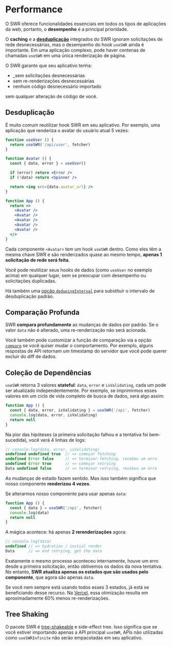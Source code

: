 # Performance

O SWR oferece funcionalidades essenciais em todos os tipos de aplicações da web, portanto, o **desempenho** é a principal prioridade.

O **caching** e a **[desduplicação](#deduplication)** integrados do SWR ignoram solicitações de rede desnecessárias, mas
o desempenho do hook `useSWR` ainda é importante. Em uma aplicação complexo, pode haver centenas de chamadas `useSWR` em uma única renderização de página.

O SWR garante que seu aplicativo tenha:

- \_sem solicitações desnecessárias
- sem re-renderizações desnecessárias
- nenhum código desnecessário importado

sem qualquer alteração de código de você.

## Desduplicação

É muito comum reutilizar hook SWR em seu aplicativo. Por exemplo, uma aplicação que renderiza o avatar do usuário atual 5 vezes:

```jsx
function useUser () {
  return useSWR('/api/user', fetcher)
}

function Avatar () {
  const { data, error } = useUser()

  if (error) return <Error />
  if (!data) return <Spinner />

  return <img src={data.avatar_url} />
}

function App () {
  return <>
    <Avatar />
    <Avatar />
    <Avatar />
    <Avatar />
    <Avatar />
  </>
}
```

Cada componente `<Avatar>` tem um hook `useSWR` dentro. Como eles têm a mesma chave SWR e são renderizados quase ao mesmo tempo, **apenas 1 solicitação de rede será feita**.

Você pode reutilizar seus hooks de dados (como `useUser` no exemplo acima) em qualquer lugar, sem se preocupar com desempenho ou solicitações duplicadas.

Há também uma [opção `dedupingInterval`](/docs/options) para substituir o intervalo de desduplicação padrão.

## Comparação Profunda

SWR **compara profundamente** as mudanças de dados por padrão. Se o valor `data` não é alterado, uma re-renderização não será acionada.

Você também pode customizar a função de comparação via a opção [`compare`](/docs/options) se você quiser mudar o comportamento.
Por exemplo, alguns respostas de API retornam um timestamp do servidor que você pode querer excluir do diff de dados.

## Coleção de Dependências

`useSWR` retorna 3 valores **stateful**: `data`, `error` e `isValidating`, cada um pode ser atualizado independentemente.
Por exemplo, se imprimirmos esses valores em um ciclo de vida completo de busca de dados, será algo assim:

```jsx
function App () {
  const { data, error, isValidating } = useSWR('/api', fetcher)
  console.log(data, error, isValidating)
  return null
}
```

Na pior das hipóteses (a primeira solicitação falhou e a tentativa foi bem-sucedida), você verá 4 linhas de logs:

```js
// console.log(data, error, isValidating)
undefined undefined true  // => começar fetching
undefined Error false     // => terminar fetching, recebeu um erro
undefined Error true      // => começar retrying
Data undefined false      // => terminar retrying, recebeu um erro
```

As mudanças de estado fazem sentido. Mas isso também significa que nosso componente **renderizou 4 vezes**.

Se alterarmos nosso componente para usar apenas `data`:

```jsx
function App () {
  const { data } = useSWR('/api', fetcher)
  console.log(data)
  return null
}
```

A mágica acontece: há apenas **2 rerenderizações** agora:

```js
// console.log(data)
undefined // => hydration / initial render
Data      // => end retrying, get the data
```

Exatamente o mesmo processo aconteceu internamente, houve um erro desde a primeira solicitação, então obtivemos os dados da nova tentativa.
No entanto, **SWR atualiza apenas os estados que são usados pelo componente**, que agora são apenas `data`.

Se você nem sempre está usando todos esses 3 estados, já está se beneficiando desse recurso.
Na [Vercel](https://vercel.com), essa otimização resulta em aproximadamente 60% menos re-renderizações.

## Tree Shaking

O pacote SWR é [tree-shakeable](https://webpack.js.org/guides/tree-shaking) e side-effect tree.
Isso significa que se você estiver importando apenas a API principal `useSWR`, APIs não utilizadas como `useSWRInfinite` não serão empacotadas em seu aplicativo.
